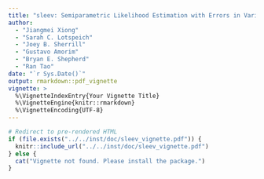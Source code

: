 ```yaml
---
title: "sleev: Semiparametric Likelihood Estimation with Errors in Variables"
author: 
  - "Jiangmei Xiong"
  - "Sarah C. Lotspeich"
  - "Joey B. Sherrill"
  - "Gustavo Amorim"
  - "Bryan E. Shepherd"
  - "Ran Tao"
date: "`r Sys.Date()`"
output: rmarkdown::pdf_vignette
vignette: >
  %\VignetteIndexEntry{Your Vignette Title}
  %\VignetteEngine{knitr::rmarkdown}
  %\VignetteEncoding{UTF-8}
---
```




```r
# Redirect to pre-rendered HTML
if (file.exists("../../inst/doc/sleev_vignette.pdf")) {
  knitr::include_url("../../inst/doc/sleev_vignette.pdf")
} else {
  cat("Vignette not found. Please install the package.")
}
```
